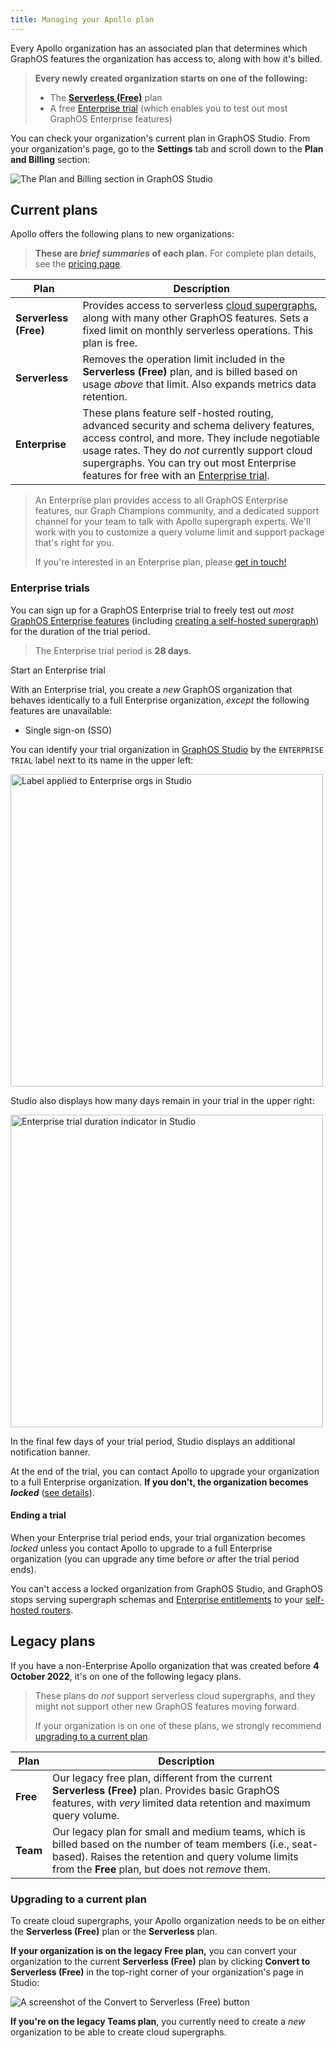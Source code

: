 ```yaml
---
title: Managing your Apollo plan
---
```


Every Apollo organization has an associated plan that determines which GraphOS features the organization has access to, along with how it's billed.

<blockquote>

**Every newly created organization starts on one of the following:**

- The [**Serverless (Free)**](#current-plans) plan
- A free [Enterprise trial](#enterprise-trials) (which enables you to test out most GraphOS Enterprise features)

</blockquote>

You can check your organization's current plan in GraphOS Studio. From your organization's page, go to the **Settings** tab and scroll down to the **Plan and Billing** section:

<img class="screenshot" alt="The Plan and Billing section in GraphOS Studio" src="../img/plan-and-billing.jpg" />

## Current plans

Apollo offers the following plans to new organizations:

> **These are _brief summaries_ of each plan.** For complete plan details, see the [pricing page](https://apollographql.com/pricing).

| Plan | Description |
|------|-------------|
| **Serverless (Free)** | Provides access to serverless [cloud supergraphs](../graphs/#cloud-supergraphs), along with many other GraphOS features. Sets a fixed limit on monthly serverless operations. This plan is free. |
| **Serverless** | Removes the operation limit included in the **Serverless (Free)** plan, and is billed based on usage _above_ that limit. Also expands metrics data retention. |
| **Enterprise** | These plans feature self-hosted routing, advanced security and schema delivery features, access control, and more. They include negotiable usage rates. They do _not_ currently support cloud supergraphs. You can try out most Enterprise features for free with an [Enterprise trial](#enterprise-trials). |

> An Enterprise plan provides access to all GraphOS Enterprise features, our Graph Champions community, and a dedicated support channel for your team to talk with Apollo supergraph experts. We'll work with you to customize a query volume limit and support package that's right for you.
>
> If you're interested in an Enterprise plan, please [get in touch!](https://www.apollographql.com/contact-sales/)

### Enterprise trials

You can sign up for a GraphOS Enterprise trial to freely test out _most_ [GraphOS Enterprise features](../#enterprise-features) (including [creating a self-hosted supergraph](../quickstart/self-hosted/)) for the duration of the trial period.

> The Enterprise trial period is **28 days**.

<p>
  <ButtonLink
    size="lg"
    colorScheme="indigo"
    href="https://studio.apollographql.com/signup?type=enterprise-trial"
  >
    Start an Enterprise trial
  </ButtonLink>
</p>

With an Enterprise trial, you create a _new_ GraphOS organization that behaves identically to a full Enterprise organization, _except_ the following features are unavailable:

- Single sign-on (SSO)

You can identify your trial organization in [GraphOS Studio](https://studio.apollographql.com) by the `ENTERPRISE TRIAL` label next to its name in the upper left:

<img class="screenshot" alt="Label applied to Enterprise orgs in Studio" src="../img/trial-org-label.jpg" width="500" />

Studio also displays how many days remain in your trial in the upper right:

<img class="screenshot" alt="Enterprise trial duration indicator in Studio" src="../img/trial-org-timeleft.jpg" width="500" />

In the final few days of your trial period, Studio displays an additional notification banner.

At the end of the trial, you can contact Apollo to upgrade your organization to a full Enterprise organization. **If you don't, the organization becomes _locked_** ([see details](#ending-a-trial)).

#### Ending a trial

When your Enterprise trial period ends, your trial organization becomes _locked_ unless you contact Apollo to upgrade to a full Enterprise organization (you can upgrade any time before _or_ after the trial period ends).

You can't access a locked organization from GraphOS Studio, and GraphOS stops serving supergraph schemas and [Enterprise entitlements](/router/enterprise-features#the-enterprise-entitlement) to your [self-hosted routers](../routing/self-hosted/).

## Legacy plans

If you have a non-Enterprise Apollo organization that was created before **4 October 2022**, it's on one of the following legacy plans.

> These plans do _not_ support serverless cloud supergraphs, and they might not support other new GraphOS features moving forward.
>
> If your organization is on one of these plans, we strongly recommend [upgrading to a current plan](#upgrading-to-a-current-plan).

| Plan | Description |
|------|-------------|
| **Free** | Our legacy free plan, different from the current **Serverless (Free)** plan. Provides basic GraphOS features, with _very_ limited data retention and maximum query volume. |
| **Team** | Our legacy plan for small and medium teams, which is billed based on the number of team members (i.e., seat-based). Raises the retention and query volume limits from the **Free** plan, but does not _remove_ them. |

### Upgrading to a current plan

To create cloud supergraphs, your Apollo organization needs to be on either the **Serverless (Free)** plan or the **Serverless** plan.

**If your organization is on the legacy Free plan,** you can convert your organization to the current **Serverless (Free)** plan by clicking **Convert to Serverless (Free)** in the top-right corner of your organization's page in Studio:

<img class="screenshot" alt="A screenshot of the Convert to Serverless (Free) button" src="../img/convert-to-serverless.jpg" />

**If you're on the legacy Teams plan**, you currently need to create a _new_ organization to be able to create cloud supergraphs.
